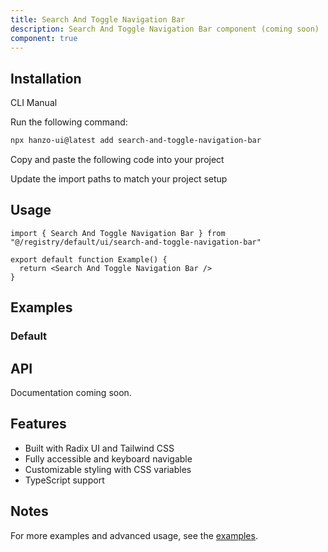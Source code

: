 ```yaml
---
title: Search And Toggle Navigation Bar
description: Search And Toggle Navigation Bar component (coming soon)
component: true
---
```


<ComponentPreview name="search-and-toggle-navigation-bar-demo" />

## Installation

<Tabs defaultValue="cli">

<TabsList>
  <TabsTrigger value="cli">CLI</TabsTrigger>
  <TabsTrigger value="manual">Manual</TabsTrigger>
</TabsList>

<TabsContent value="cli">

<Steps>

<Step>Run the following command:</Step>

```bash
npx hanzo-ui@latest add search-and-toggle-navigation-bar
```

</Steps>

</TabsContent>

<TabsContent value="manual">

<Steps>

<Step>Copy and paste the following code into your project</Step>

<ComponentSource name="search-and-toggle-navigation-bar" />

<Step>Update the import paths to match your project setup</Step>

</Steps>

</TabsContent>

</Tabs>

## Usage

```tsx
import { Search And Toggle Navigation Bar } from "@/registry/default/ui/search-and-toggle-navigation-bar"

export default function Example() {
  return <Search And Toggle Navigation Bar />
}
```

## Examples

### Default

<ComponentPreview name="search-and-toggle-navigation-bar-demo" />

## API

Documentation coming soon.

## Features

- Built with Radix UI and Tailwind CSS
- Fully accessible and keyboard navigable
- Customizable styling with CSS variables
- TypeScript support

## Notes

For more examples and advanced usage, see the [examples](/examples).
